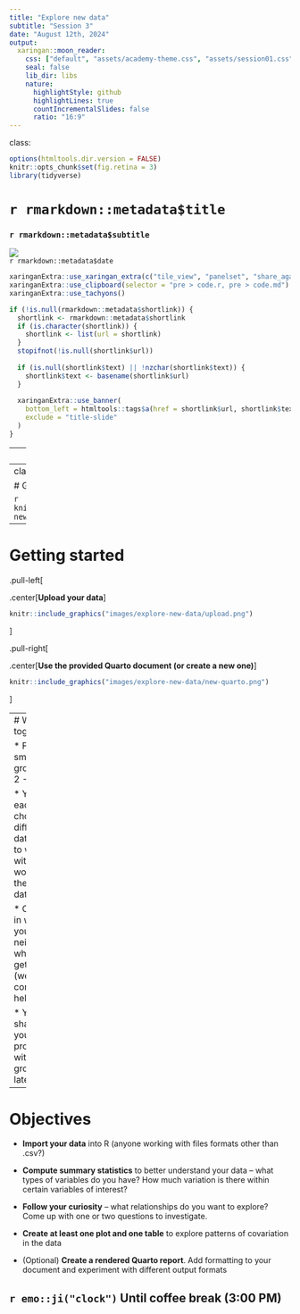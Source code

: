 ```yaml
---
title: "Explore new data"
subtitle: "Session 3"
date: "August 12th, 2024"
output:
  xaringan::moon_reader:
    css: ["default", "assets/academy-theme.css", "assets/session01.css"]
    seal: false
    lib_dir: libs
    nature:
      highlightStyle: github
      highlightLines: true
      countIncrementalSlides: false
      ratio: "16:9"
---
```


class:

```r
options(htmltools.dir.version = FALSE)
knitr::opts_chunk$set(fig.retina = 3)
library(tidyverse)
```

# `r rmarkdown::metadata$title`

### `r rmarkdown::metadata$subtitle`

<div class="title-footer">
  <img src="images/academy-logo.png">
  <div> `r rmarkdown::metadata$date`</div>
</div>


```r
xaringanExtra::use_xaringan_extra(c("tile_view", "panelset", "share_again"))
xaringanExtra::use_clipboard(selector = "pre > code.r, pre > code.md")
xaringanExtra::use_tachyons()

if (!is.null(rmarkdown::metadata$shortlink)) {
  shortlink <- rmarkdown::metadata$shortlink
  if (is.character(shortlink)) {
    shortlink <- list(url = shortlink)
  }
  stopifnot(!is.null(shortlink$url))
  
  if (is.null(shortlink$text) || !nzchar(shortlink$text)) {
    shortlink$text <- basename(shortlink$url)
  }
  
  xaringanExtra::use_banner(
    bottom_left = htmltools::tags$a(href = shortlink$url, shortlink$text),
    exclude = "title-slide"
  )
}
```


---
# Choose a new data set to explore

### Some options:

1. Your own data — e.g. a data set from work (one that others are allowed to see)

2. [Posit Academy Data Gallery](https://posit-academy.quarto.pub/data-gallery/datasets.html) - a curated list of data sets organized by industry/topic

3. [Seattle Open Data](https://data.seattle.gov/) (or some other [publicly available data](https://posit-academy.quarto.pub/data-gallery/resources.html) that interests you)

---
class:

# Getting started

```r
knitr::include_graphics("images/explore-new-data/campsite.png")
```

---
# Getting started

.pull-left[

.center[**Upload your data**]

```r
knitr::include_graphics("images/explore-new-data/upload.png")
```

]

.pull-right[

.center[**Use the provided Quarto document (or create a new one)**]

```r
knitr::include_graphics("images/explore-new-data/new-quarto.png")
```

]

---
# Work together!

* Form small groups of 2 - 3

* You can each choose a different data set to work with (or work with the same data set)

* Check in with your neighbors when you get stuck (we will come help too)

* You will share your progress with your group later on

---
# Objectives

* **Import your data** into R (anyone working with files formats other than .csv?)

* **Compute summary statistics** to better understand your data -- what types of variables do you have? How much variation is there within certain variables of interest?

* **Follow your curiosity** -- what relationships do you want to explore? Come up with one or two questions to investigate.

* **Create at least one plot and one table** to explore patterns of covariation in the data

* (Optional) **Create a rendered Quarto report**. Add formatting to your document and experiment with different output formats

## `r emo::ji("clock")` Until coffee break (3:00 PM)